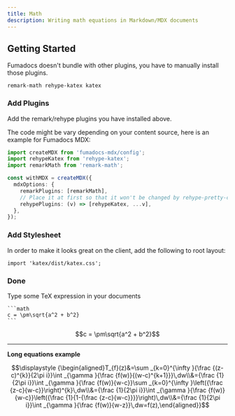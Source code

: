 ```yaml
---
title: Math
description: Writing math equations in Markdown/MDX documents
---
```



## Getting Started

Fumadocs doesn't bundle with other plugins, you have to manually install
those plugins.

```package-install
remark-math rehype-katex katex
```

### Add Plugins

Add the remark/rehype plugins you have installed above.

The code might be vary depending on your content source, here is an example for Fumadocs MDX:

```ts
import createMDX from 'fumadocs-mdx/config';
import rehypeKatex from 'rehype-katex';
import remarkMath from 'remark-math';

const withMDX = createMDX({
  mdxOptions: {
    remarkPlugins: [remarkMath],
    // Place it at first so that it won't be changed by rehype-pretty-code
    rehypePlugins: (v) => [rehypeKatex, ...v],
  },
});
```

### Add Stylesheet

In order to make it looks great on the client, add the following to root layout:

```tsx
import 'katex/dist/katex.css';
```

### Done

Type some TeX expression in your documents

````mdx
```math
c = \pm\sqrt{a^2 + b^2}
```
````

```math
c = \pm\sqrt{a^2 + b^2}
```

---

**Long equations example**

```math
\displaystyle {\begin{aligned}T_{f}(z)&=\sum _{k=0}^{\infty }{\frac {(z-c)^{k}}{2\pi i}}\int _{\gamma }{\frac {f(w)}{(w-c)^{k+1}}}\,dw\\&={\frac {1}{2\pi i}}\int _{\gamma }{\frac {f(w)}{w-c}}\sum _{k=0}^{\infty }\left({\frac {z-c}{w-c}}\right)^{k}\,dw\\&={\frac {1}{2\pi i}}\int _{\gamma }{\frac {f(w)}{w-c}}\left({\frac {1}{1-{\frac {z-c}{w-c}}}}\right)\,dw\\&={\frac {1}{2\pi i}}\int _{\gamma }{\frac {f(w)}{w-z}}\,dw=f(z),\end{aligned}}
```
